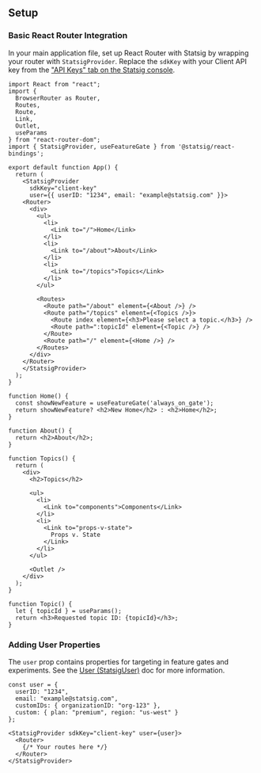 ## Setup

### Basic React Router Integration

In your main application file, set up React Router with Statsig by wrapping your router with `StatsigProvider`. Replace the `sdkKey` with your Client API key from the ["API Keys" tab on the Statsig console](https://console.statsig.com/api_keys).

```tsx
import React from "react";
import {
  BrowserRouter as Router,
  Routes,
  Route,
  Link,
  Outlet,
  useParams
} from "react-router-dom";
import { StatsigProvider, useFeatureGate } from '@statsig/react-bindings';

export default function App() {
  return (
    <StatsigProvider 
      sdkKey="client-key" 
      user={{ userID: "1234", email: "example@statsig.com" }}>
    <Router>
      <div>
        <ul>
          <li>
            <Link to="/">Home</Link>
          </li>
          <li>
            <Link to="/about">About</Link>
          </li>
          <li>
            <Link to="/topics">Topics</Link>
          </li>
        </ul>

        <Routes>
          <Route path="/about" element={<About />} />
          <Route path="/topics" element={<Topics />}>
            <Route index element={<h3>Please select a topic.</h3>} />
            <Route path=":topicId" element={<Topic />} />
          </Route>
          <Route path="/" element={<Home />} />
        </Routes>
      </div>
    </Router>
    </StatsigProvider>
  );
}

function Home() {
  const showNewFeature = useFeatureGate('always_on_gate');
  return showNewFeature? <h2>New Home</h2> : <h2>Home</h2>;
}

function About() {
  return <h2>About</h2>;
}

function Topics() {
  return (
    <div>
      <h2>Topics</h2>

      <ul>
        <li>
          <Link to="components">Components</Link>
        </li>
        <li>
          <Link to="props-v-state">
            Props v. State
          </Link>
        </li>
      </ul>

      <Outlet />
    </div>
  );
}

function Topic() {
  let { topicId } = useParams();
  return <h3>Requested topic ID: {topicId}</h3>;
}
```

### Adding User Properties

The `user` prop contains properties for targeting in feature gates and experiments. See the [User (StatsigUser)](/concepts/user) doc for more information.

```tsx
const user = {
  userID: "1234",
  email: "example@statsig.com",
  customIDs: { organizationID: "org-123" },
  custom: { plan: "premium", region: "us-west" }
};

<StatsigProvider sdkKey="client-key" user={user}>
  <Router>
    {/* Your routes here */}
  </Router>
</StatsigProvider>
```
